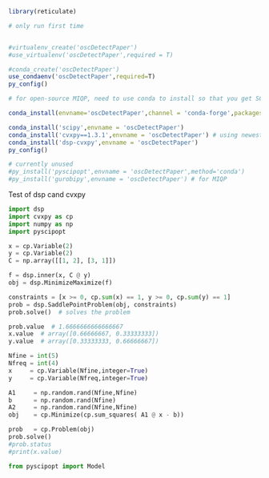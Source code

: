 ```r
library(reticulate)

# only run first time


#virtualenv_create('oscDetectPaper') 
#use_virtualenv('oscDetectPaper',required = T)

#conda_create('oscDetectPaper')
use_condaenv('oscDetectPaper',required=T)
py_config()
```

```r

# for open-source MIQP, need to use conda to install so that you get SCIPOPTSUITE too

conda_install(envname='oscDetectPaper',channel = 'conda-forge',packages = 'pyscipopt')

conda_install('scipy',envname = 'oscDetectPaper')
conda_install('cvxpy==1.3.1',envname = 'oscDetectPaper') # using newest version throws error
conda_install('dsp-cvxpy',envname = 'oscDetectPaper')
py_config()

# currently unused
#py_install('pyscipopt',envname = 'oscDetectPaper',method='conda') 
#py_install('gurobipy',envname = 'oscDetectPaper') # for MIQP
```


Test of dsp cand cvxpy
```python
import dsp
import cvxpy as cp
import numpy as np
import pyscipopt 

x = cp.Variable(2)
y = cp.Variable(2)
C = np.array([[1, 2], [3, 1]])

f = dsp.inner(x, C @ y)
obj = dsp.MinimizeMaximize(f)

constraints = [x >= 0, cp.sum(x) == 1, y >= 0, cp.sum(y) == 1]
prob = dsp.SaddlePointProblem(obj, constraints)
prob.solve()  # solves the problem

prob.value  # 1.6666666666666667
x.value  # array([0.66666667, 0.33333333])
y.value  # array([0.33333333, 0.66666667])
```


```python
Nfine = int(5)
Nfreq = int(4)
x     = cp.Variable(Nfine,integer=True)
y     = cp.Variable(Nfreq,integer=True)

A1     = np.random.rand(Nfine,Nfine)
b      = np.random.rand(Nfine)
A2     = np.random.rand(Nfine,Nfine)
obj    = cp.Minimize(cp.sum_squares( A1 @ x - b))

prob   = cp.Problem(obj)
prob.solve()
#prob.status
#print(x.value)
```


```python
from pyscipopt import Model
```